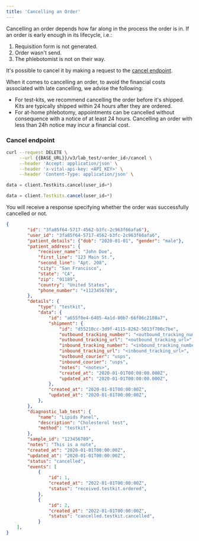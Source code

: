 ```yaml
---
title: 'Cancelling an Order'
---
```


Cancelling an order depends how far along in the process the order is in. If an order is early enough in its lifecycle, i.e.:

1. Requisition form is not generated.
2. Order wasn't send.
3. The phlebotomist is not on their way.

It's possible to cancel it by making a request to the [cancel endpoint](/lab/workflow/cancelling-an-order#cancel-endpoint).

<Warning>
When it comes to cancelling an order, to avoid the financial costs associated with late cancelling, we advise the following:

* For test-kits, we recommend cancelling the order before it's shipped. Kits are typically shipped within 24 hours after they are ordered.
* For at-home phlebotomy, appointments can be cancelled without consequence with a notice of at least 24 hours. Cancelling an order with less than 24h notice may incur a financial cost.
</Warning>

### Cancel endpoint

<SnippetGroup>

```bash Cancelling an order
curl --request DELETE \
     --url {{BASE_URL}}/v3/lab_test/<order_id>/cancel \
     --header 'Accept: application/json' \
     --header 'x-vital-api-key: <API_KEY>' \
     --header 'Content-Type: application/json' \
```

```python
data = client.Testkits.cancel(user_id=*)
```

```js
data = client.Testkits.cancel(user_id=*)
```

</SnippetGroup>

You will receive a response specifying whether the order was successfully cancelled or not.

```json Test order updated
{
        "id": "3fa85f64-5717-4562-b3fc-2c963f66afa6"),
        "user_id": "3fa85f64-5717-4562-b3fc-2c963f66afa6",
        "patient_details": {"dob": "2020-01-01", "gender": "male"},
        "patient_address": {
            "receiver_name": "John Doe",
            "first_line": "123 Main St.",
            "second_line": "Apt. 208",
            "city": "San Francisco",
            "state": "CA",
            "zip": "91189",
            "country": "United States",
            "phone_number": "+1123456789",
        },
        "details": {
            "type": "testkit",
            "data": {
                "id": "a655f0e4-6405-4a1d-80b7-66f06c2108a7",
                "shipment": {
                    "id": "d55210cc-3d9f-4115-8262-5013f700c7be",
                    "outbound_tracking_number": "<outbound_tracking_number>",
                    "outbound_tracking_url": "<outbound_tracking_url>",
                    "inbound_tracking_number": "<inbound_tracking_number>",
                    "inbound_tracking_url": "<inbound_tracking_url>",
                    "outbound_courier": "usps",
                    "inbound_courier": "usps",
                    "notes": "<notes>",
                    "created_at": "2020-01-01T00:00:00.000Z",
                    "updated_at": "2020-01-01T00:00:00.000Z",
                },
                "created_at": "2020-01-01T00:00:00Z",
                "updated_at": "2020-01-01T00:00:00Z",
            },
        },
        "diagnostic_lab_test": {
            "name": "Lipids Panel",
            "description": "Cholesterol test",
            "method": "testkit",
        },
        "sample_id": "123456789",
        "notes": "This is a note",
        "created_at": "2020-01-01T00:00:00Z",
        "updated_at": "2020-01-01T00:00:00Z",
        "status": "cancelled",
        "events": [
            {
                "id": 1,
                "created_at": "2022-01-01T00:00:00Z",
                "status": "received.testkit.ordered",
            },
            {
                "id": 2,
                "created_at": "2022-01-01T00:00:00Z",
                "status": "cancelled.testkit.cancelled",
            }
    ],
}
```
